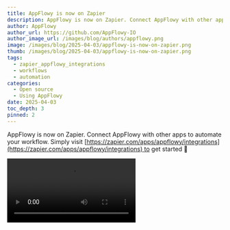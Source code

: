 ```yaml
---
title: AppFlowy is now on Zapier
description: AppFlowy is now on Zapier. Connect AppFlowy with other apps to automate your workflow.
author: AppFlowy
author_url: https://github.com/AppFlowy-IO
author_image_url: /images/blog/authors/appflowy.png
image: /images/blog/2025-04-03/appflowy-is-now-on-zapier.png
thumb: /images/blog/2025-04-03/appflowy-is-now-on-zapier.png
tags:
  - zapier_appflowy_integrations
  - workflows
  - automation
categories:
  - Open source
  - Using AppFlowy
date: 2025-04-03
toc_depth: 3
pinned: 2
---
```


AppFlowy is now on Zapier. Connect AppFlowy with other apps to automate your workflow. Simply visit [https://zapier.com/apps/appflowy/integrations](https://zapier.com/apps/appflowy/integrations) to get started 🥳

<Video src="https://www.youtube.com/embed/vrEJQpyWdRg" alt="AppFlowy is now on Zapier" />

## What is Zapier
[Zapier](https://zapier.com/) is a popular web automation tool that connects different apps and services together without requiring coding knowledge. 

Zapier can save significant time by automating repetitive tasks that would otherwise require manual effort. It also can help improve team productivity by automating routine workflows like data entry and notifications.
## Popular use cases of connecting AppFlowy with other apps on Zapier—no code required

✅ When a new AppFlowy calendar event is created, add a Google Calendar event.

✅ When a Kanban card is updated, send a Slack message to a group channel.

✅ When a new form submission is received from a third-party tool, create a new database record in AppFlowy.

## AppFlowy REST API

Integrate with anything on the web! Find our published REST APIs [here](https://github.com/AppFlowy-IO/AppFlowy-Docs/tree/main/documentation/appflowy-cloud/openapi).

## Coming up next

More triggers and actions are on the way! Let us know what you need by submitting a [feature request](https://github.com/AppFlowy-IO/AppFlowy-Cloud/issues/new/choose).